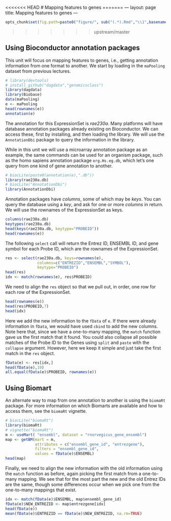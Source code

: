 <<<<<<< HEAD
# Mapping features to genes
=======
---
layout: page
title: Mapping features to genes
---

```r
opts_chunk$set(fig.path=paste0("figure/", sub("(.*).Rmd","\\1",basename(knitr:::knit_concord$get('infile'))), "-"))
```
>>>>>>> upstream/master

## Using Bioconductor annotation packages

This unit will focus on mapping features to genes, i.e., getting annotation information from one format to another. We start by loading in the `maPooling` dataset from previous lectures.

```r
# library(devtools)
# install_github("dagdata","genomicsclass")
library(dagdata)
library(Biobase)
data(maPooling)
e <- maPooling
head(rownames(e))
annotation(e)
```

The annotation for this ExpressionSet is *rae230a*. Many platforms will have database annotation packages already existing on Bioconductor. We can access these, first by installing, and then loading the library. We will use the `AnnotationDbi` package to query the information in the library.

While in this unit we will use a microarray annotation package as an example, the same commands can be used for an organism package, such as the homo sapiens annotation package `org.Hs.eg.db`, which let's one query from one kind of gene annotation to another.

```r
# biocLite(paste0(annotation(e),".db"))
library(rae230a.db)
# biocLite("AnnotationDbi")
library(AnnotationDbi)
```

Annotation packages have *columns*, some of which may be *keys*. You can query the database using a *key*, and ask for one or more *columns* in return. We will use the rownames of the ExpressionSet as keys.

```r
columns(rae230a.db)
keytypes(rae230a.db)
head(keys(rae230a.db, keytype="PROBEID"))
head(rownames(e))
```

The following `select` call will return the Entrez ID, ENSEMBL ID, and gene symbol for each Probe ID, which are the rownames of the ExpressionSet.

```r
res <- select(rae230a.db, keys=rownames(e),
              columns=c("ENTREZID","ENSEMBL","SYMBOL"), 
              keytype="PROBEID")
head(res)
idx <- match(rownames(e), res$PROBEID)
```

We need to align the `res` object so that we pull out, in order, one row for each row of the ExpressionSet.

```r
head(rownames(e))
head(res$PROBEID,7)
head(idx)
```

Here we add the new information to the `fData` of `e`. If there were already information in `fData`, we would have used `cbind` to add the new columns. Note here that, since we have a one-to-many mapping, the `match` function gave us the first match that it found. You could also collapse all possible matches of the Probe ID to the Genes using `split` and `paste` with the `collapse` argument. However, here we keep it simple and just take the first match in the `res` object.

```r
fData(e) <- res[idx,]
head(fData(e),10)
all.equal(fData(e)$PROBEID, rownames(e))
```

## Using Biomart

An alternate way to map from one annotation to another is using the `biomaRt` package. For more information on which Biomarts are available and how to access them, see the `biomaRt` vignette.

```r
# biocLite("biomaRt")
library(biomaRt)
# vignette("biomaRt")
m <- useMart( "ensembl", dataset = "rnorvegicus_gene_ensembl")
map <- getBM(mart = m,
             attributes = c("ensembl_gene_id", "entrezgene"), 
             filters = "ensembl_gene_id", 
             values = fData(e)$ENSEMBL)
head(map)
```

Finally, we need to align the new information with the old information using the `match` function as before, again picking the first match from a one-to-many mapping. We see that for the most part the new and the old Entrez IDs are the same, though some differences occur when we pick one from the one-to-many mappings that exist.


```r
idx <- match(fData(e)$ENSEMBL, map$ensembl_gene_id)
fData(e)$NEW_ENTREZID <- map$entrezgene[idx]
head(fData(e))
mean(fData(e)$ENTREZID == fData(e)$NEW_ENTREZID, na.rm=TRUE)
```

